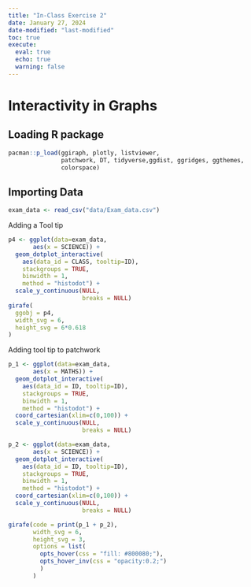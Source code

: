 ```yaml
---
title: "In-Class Exercise 2"
date: January 27, 2024
date-modified: "last-modified"
toc: true
execute: 
  eval: true
  echo: true
  warning: false
---
```


# Interactivity in Graphs

## Loading R package

```r
pacman::p_load(ggiraph, plotly, listviewer,
               patchwork, DT, tidyverse,ggdist, ggridges, ggthemes,
               colorspace) 


```

## Importing Data

```r
exam_data <- read_csv("data/Exam_data.csv")
```

Adding a Tool tip

```r

p4 <- ggplot(data=exam_data, 
       aes(x = SCIENCE)) +
  geom_dotplot_interactive(           
    aes(data_id = CLASS, tooltip=ID), 
    stackgroups = TRUE,               
    binwidth = 1,                        
    method = "histodot") +               
  scale_y_continuous(NULL,               
                     breaks = NULL)
girafe(                                  
  ggobj = p4,                             
  width_svg = 6,                         
  height_svg = 6*0.618                      
)                                        
```

Adding tool tip to patchwork

```r
p_1 <- ggplot(data=exam_data, 
       aes(x = MATHS)) +
  geom_dotplot_interactive(              
    aes(data_id = ID, tooltip=ID),              
    stackgroups = TRUE,                  
    binwidth = 1,                        
    method = "histodot") +  
  coord_cartesian(xlim=c(0,100)) + 
  scale_y_continuous(NULL,               
                     breaks = NULL)

p_2 <- ggplot(data=exam_data, 
       aes(x = SCIENCE)) +
  geom_dotplot_interactive(              
    aes(data_id = ID, tooltip=ID),              
    stackgroups = TRUE,                  
    binwidth = 1,                        
    method = "histodot") + 
  coord_cartesian(xlim=c(0,100)) + 
  scale_y_continuous(NULL,               
                     breaks = NULL)

girafe(code = print(p_1 + p_2), 
       width_svg = 6,
       height_svg = 3,
       options = list(
         opts_hover(css = "fill: #800080;"),
         opts_hover_inv(css = "opacity:0.2;")
         )
       ) 
```
